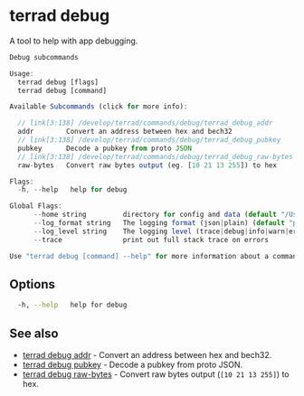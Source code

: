 # terrad debug

A tool to help with app debugging.

```js Terrad
Debug subcommands

Usage:
  terrad debug [flags]
  terrad debug [command]

Available Subcommands (click for more info):

  // link[3:138] /develop/terrad/commands/debug/terrad_debug_addr
  addr        Convert an address between hex and bech32
  // link[3:138] /develop/terrad/commands/debug/terrad_debug_pubkey
  pubkey      Decode a pubkey from proto JSON
  // link[3:138] /develop/terrad/commands/debug/terrad_debug_raw-bytes
  raw-bytes   Convert raw bytes output (eg. [10 21 13 255]) to hex

Flags:
  -h, --help   help for debug

Global Flags:
      --home string         directory for config and data (default "/Users/evan/.terra")
      --log_format string   The logging format (json|plain) (default "plain")
      --log_level string    The logging level (trace|debug|info|warn|error|fatal|panic) (default "info")
      --trace               print out full stack trace on errors

Use "terrad debug [command] --help" for more information about a command.
```

## Options

```sh Terrad
  -h, --help   help for debug
```

## See also

* [terrad debug addr](./terrad_debug_addr.mdx)	 - Convert an address between hex and bech32. 
* [terrad debug pubkey](./terrad_debug_pubkey.mdx)	 - Decode a pubkey from proto JSON. 
* [terrad debug raw-bytes](./terrad_debug_raw-bytes.mdx)	 - Convert raw bytes output (`[10 21 13 255]`) to hex. 


